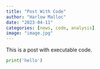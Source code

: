 ```yaml
---
title: "Post With Code"
author: "Harlow Malloc"
date: "2023-04-11"
categories: [news, code, analysis]
image: "image.jpg"
---
```


This is a post with executable code.

```python
print('hello')
```
